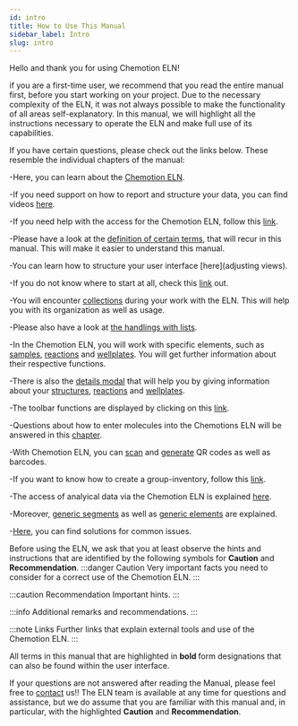 ```yaml
---
id: intro
title: How to Use This Manual
sidebar_label: Intro
slug: intro
---
```


Hello and thank you for using Chemotion ELN!

if you are a first-time user, we recommend that you read the entire manual first, before you start working on your project. Due to the necessary complexity of the ELN, it was not always possible to make the functionality of all areas self-explanatory. In this manual, we will highlight all the instructions necessary to operate the ELN and make full use of its capabilities.

If you have certain questions, please check out the links below. These resemble the individual chapters of the manual:

-Here, you can learn about the [Chemotion ELN](about).

-If you need support on how to report and structure your data, you can find videos [here](videos_eln).

-If you need help with the access for the Chemotion ELN, follow this [link](browser).

-Please have a look at the [definition of certain terms](structure), that will recur in this manual. This will make it easier to understand this manual.

-You can learn how to structure your user interface [here](adjusting views).

-If you do not know where to start at all, check this [link](firststeps) out.

-You will encounter [collections](collections) during your work with the ELN. This will help you with its organization as well as usage.

-Please also have a look at [the handlings with lists](lists_eln).

-In the Chemotion ELN, you will work with specific elements, such as [samples](samples), [reactions](reactions) and [wellplates](wellplates). You will get further     information about their respective functions.

-There is also the [details modal](details_modal) that will help you by giving information about your [structures](details_modal#details-modal-for-samples), [reactions](details_modal#details-modal-for-reactions) and [wellplates](details_modal#details-modal-for-wellplates).

-The toolbar functions are displayed by clicking on this [link](toolbar_functions).

-Questions about how to enter molecules into the Chemotions ELN will be answered in this [chapter](sketcher).

-With Chemotion ELN, you can [scan](barcodes#scan-barcodeqr-code) and [generate](barcodes#generate-barcodeqr-code) QR codes as well as barcodes. 

-If you want to know how to create a group-inventory, follow this [link](inventory).

-The access of analyical data via the Chemotion ELN is explained [here](analysis).

-Moreover, [generic segments](generic_segment) as well as [generic elements](generic_element) are explained.

-[Here](problems), you can find solutions for common issues.


Before using the ELN, we ask that you at least observe the hints and instructions that are identified by the following symbols for <b>Caution</b> and <b>Recommendation</b>. 
:::danger Caution
Very important facts you need to consider for a correct use of the Chemotion ELN.
:::

:::caution Recommendation
Important hints.
:::

:::info
Additional remarks and recommendations.
:::

:::note Links
Further links that explain external tools and use of the Chemotion ELN.
:::

All terms in this manual that are highlighted in <b> bold </b> form designations that can also be found within the user interface.


If your questions are not answered after reading the Manual, please feel free to [contact](specific_contact) us!! The ELN team is available at any time for questions and assistance, but we do assume that you are familiar with this manual and, in particular, with the highlighted <b>Caution</b> and <b>Recommendation</b>.


